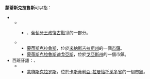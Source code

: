 '''蒙蒂斯克拉魯斯'''可以指：
*{{lang-pt|Montes Claros}}
**{{POR}}
***{{link-pt|蒙蒂斯克拉魯斯之戰|Batalha de Montes Claros}}，[[葡萄牙王政復古戰爭|葡萄牙王政復古戰爭]]的一部分。
**{{BRA}}
***[[蒙蒂斯克拉鲁斯|蒙蒂斯克拉鲁斯]]，位於[[米納斯吉拉斯州|米納斯吉拉斯州]]的一個[[市鎮_(巴西)|市鎮]]。
***[[蒙蒂斯克拉魯斯迪戈亞斯|蒙蒂斯克拉魯斯迪戈亞斯]]，位於[[戈亞斯州|戈亞斯州]]的一個市鎮。
*西班牙語：{{lang|es|Montesclaros}}、{{lang|es|Montes Claros}}
**{{ESP}}
***[[蒙特斯克拉罗斯|蒙特斯克拉罗斯]]，位於[[卡斯蒂利亞-拉曼恰|卡斯蒂利亞-拉曼恰]][[托萊多省|托萊多省]]的一個[[市鎮_(西班牙)|市鎮]]。

{{Disambiguation|M|Cat=七字地名译名消歧义}}